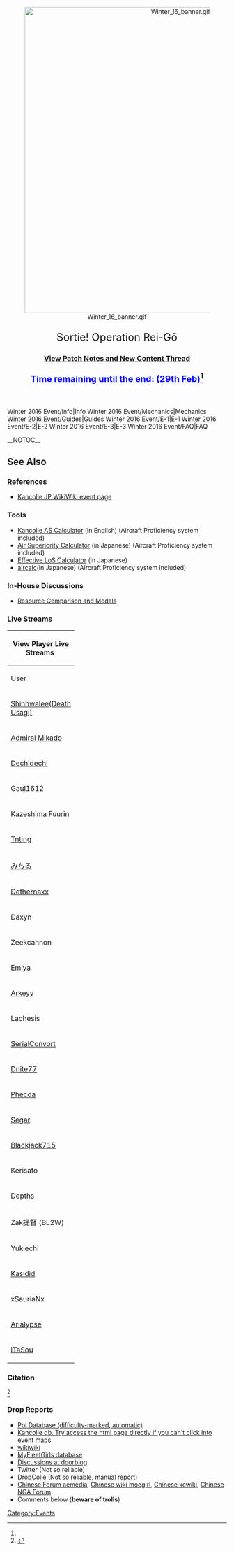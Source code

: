 <div style="text-align:center;">[[File:Winter 16 banner.gif|700px]]</div>

<div style="font-size:24px; text-align:center; margin:20px 0px 10px;">Sortie! Operation Rei-Gō</div>

<div style="font-size:16px; text-align:center; font-weight:bold; margin:0px 0px 10px;">
[[Thread:384350|View Patch Notes and New Content Thread]]
</div>
<div style="font-size:20px; color:#00f; text-align:center; font-weight:bold; margin:20px 0px 10px 0px;">Time remaining until the end: (29th Feb)<ref name=Winter16end /> {{Timer
|time = February 29 2016 11:00:00 +0900
|style = font-weight:bold; color:#f00; font-size:14px;
|data-options="no-leading-zeros"
|endClass = wintereventStart
|endText = The Winter 2016 Event has ended!
}}</div>
<!--{{Event/Timers
|event =
|debuff={{Timer
|time = February 20 2045 05:00:00 +0900
|style = font-weight:bold; color:#f00; font-size:14px;
|data-options="no-leading-zeros"
|endClass = countdownCompleteNov23
|endText = <span style="color:red;">[[Events#Boss_Debilitation_Mechanism|<span style="color:red;">Debuffing</span>]]</span> has just been reset.
}}
}}
-->

<div style="height:20px;"> </div>

<div id="EventTemplate">
<tabview>
Winter 2016 Event/Info|Info
Winter 2016 Event/Mechanics|Mechanics
Winter 2016 Event/Guides|Guides
Winter 2016 Event/E-1|E-1
Winter 2016 Event/E-2|E-2
Winter 2016 Event/E-3|E-3
Winter 2016 Event/FAQ|FAQ
</tabview>
</div>
__NOTOC__

==See Also==
===References===
* [http://wikiwiki.jp/kancolle/?%BD%D0%B7%E2%A1%AA%CE%E9%B9%E6%BA%EE%C0%EF Kancolle JP WikiWiki event page]

===Tools===
* [http://kcascalculator.azurewebsites.net/ Kancolle AS Calculator] (in English) (Aircraft Proficiency system included)
* [http://www.kancolle-calc.net/aircrafts.html Air Superiority Calculator] (in Japanese) (Aircraft Proficiency system included)
* [http://tsoft-web.com/sub/kancolle/2-5/ Effective LoS Calculator] (in Japanese)
* [http://aircalc.net/ aircalc](in Japanese) (Aircraft Proficiency system included)

===In-House Discussions===
* [[Thread:384413|Resource Comparison and Medals]]

===Live Streams ===
{| class="wikitable mw-collapsible mw-collapsed" style="width:700px;"
|-
! colspan="4" |
View Player Live Streams 
|-
! style="width:100px;" |User
! style="width:100px;" |Live Stream
! style="width:250px;" |Notes
! style="width:250px;" |Extra information
|-
|

[[User:Shinhwalee|Shinhwalee]][https://www.youtube.com/c/deathusagi (Death Usagi)]
|
[http://www.twitch.tv/shinhwalee Twitch]
|Event is all clear. No more Live Streams.
| style="text-align: center;"|[https://www.youtube.com/playlist?list=PLfvgZ6X4osvbScmTyMJEWpzl7_POGua-_ Winter 2016 Event Hard Mode Playthrough Videos]
|-
|[[User:Admiral Mikado|Admiral Mikado]]
|[http://www.twitch.tv/admiral_mikado Twitch]
|[[File:Amagi.png|100px]] [[File:Amagi.png|100px]]
|
|-
|[[User:Dechidechi|Dechidechi]]
|[http://www.twitch.tv/dechidechi Twitch]
|[[File:=^=.png|50px]][[File:=^=.png|50px]][[File:=^=.png|50px]]
|
|-
|Gaul1612
|
[http://www.twitch.tv/gaul1216 Twitch]
|Frontlining (stream en español)
|
|-
|[[User:KazeshimaFuurin|Kazeshima Fuurin]]
|[http://www.twitch.tv/KazeshimaFuurin Twitch]
|We have overcome the E1 RNG horrors! Nothing can stop the PainTrain now!
Tune in early for E2 last dance and check out the E3 black magic afterwards! Only HARD feelings ;)
|
|-
|[[User:Tnting|Tnting]]
|
|Only replays, no streaming, Finished E-3 hard
|[https://www.youtube.com/playlist?list=PLupWtpahHdZf-aXbuk437qAyN2l-02pdD&spfreload=10 Playlist]
|-
|[[User:みちる|みちる]]
|[http://www.twitch.tv/Michiru8 Twitch]
|Full hard, trying to start as soon as the maintenance ends.
|
|-
|[http://kancolle.wikia.com/wiki/User:Dethernaxx Dethernaxx]
|[http://www.twitch.tv/dethernaxx Twitch]
|Scampless-Chan here, join me as I pray for Unryuu this event and finally end the Scampless curse that has befallen me for 3 events
|
|-
|Daxyn
|[http://Twitch.tv/Daxyn Twitch]
|All hard always (unlike the guy above me DesuOP) #ConsistentStreamer Goal is to become full nazi ttk. This Christmas E-4 gave me 4 Akitsumaru 2 Roma nad 1 Libeccio [http://oddshot.tv/shot/daxyn-20151127222320923 #4A2R1L]
|
|-
|Zeekcannon
|[http://www.twitch.tv/zeekcannon]
| All hard -- 0 resource challenge -- No salt, only love <3
|
|-
|[http://kancolle.wikia.com/wiki/User:Faker_emiya Emiya]
|[http://www.twitch.tv/sieugatapchoi Twitch]
|Lewd + Maso = Best strategy
All hard but not frontline - too pleb for that FeelsBadMan
|
|-
|[http://kancolle.wikia.com/wiki/User:Arkeyy Arkeyy]
|[http://www.twitch.tv/arkeyy06 Twitch]
|Event cleared on all hard on 02/12, also got Amagi and Akizuki. No more event stream.
|
|-
|Lachesis
|[http://www.twitch.tv/LachesisDota Twitch]
|All hard. Gimme that freedom
|
|-
|[http://kancolle.wikia.com/wiki/Message_Wall:SerialConvort SerialConvort]
|[http://www.twitch.tv/serialconvort Twitch]
|All Hard Frontline for the 4th event in a row! Old name chat regular and front line regular with Kancolle wikia, SerialConvort, at your service!
|
|-
|[http://kancolle.wikia.com/wiki/User:Dnite77 Dnite77]
|[http://www.twitch.tv/dnite77 Twitch]
|Frontlining Easy Mode cause EZ is Love, EZ is Lyf. Event Done. Even though I said I would do all Easy I did E1 on Hard for the FREEDOM GUNS
|
|-
|[http://kancolle.wikia.com/wiki/User:Phecda Phecda]
|[https://www.twitch.tv/aqualily <s>Twitch</s>]
|Done with the event
Hard is the only path.
|[https://www.youtube.com/playlist?list=PL4xwzLqN6rLodZSlFG4B_Lwayc9IW1E0c Stream Recordings]
|-
|[http://kancolle.wikia.com/wiki/User:Segar Segar]
|[http://www.twitch.tv/blseg26 Twitch]
|Will Frontline for 2 days. I will keep streaming 1-2 hours daily depend on how much homework I have.
|No Fancy overlays
|-
|[http://kancolle.wikia.com/wiki/User:Blackjack715 Blackjack715]
|[http://www.twitch.tv/blackjack715 Twitch]
|(Maybe Friday) Saturday and Sunday all-day-long stream, Easy Clear, Possible Farming.
|
|-
|Kerisato
|[http://www.twitch.tv/kerisato Twitch]
|Putin, Vodka and bunch of Russian swearing.All Hard
|
|-
|Depths
|[http://www.twitch.tv/The_Depths Twitch]
|Event cleared, just farm now
|
|-
|Zak提督 (BL2W)
|[http://www.twitch.tv/bl2w Twitch]
|Will be playing every day of the event from 4:00 PM to 6:30 PM EST.
|[https://www.youtube.com/user/KyokoProStudios YouTube Channel]
|-
|Yukiechi
|[http://www.twitch.tv/yukiechi Twitch]
|All Hard, until I get bored. RNGesus is never on my side
|
|-
|[http://kancolle.wikia.com/wiki/User:Kasidid Kasidid]
|
|Could not do live stream due to field work this time, only upload highlight records to here --->>>
|[https://www.youtube.com/playlist?list=PLOlBLFr2fGgm5HSAJKqOTwJ9CVTqYJSQB YouTube Playlist]
|-
|xSauriaNx
|
|Still can't do live stream... so there will be only recordings and gonna upload it straight away after clearing the map.
|[https://www.youtube.com/playlist?list=PLEHWrQ4cZUFMxQCJFijqT2fR6lW7ISPzU Youtube Playlist]
|-
|[[User:Arialypse|Arialypse]]
|
|E-3 Hard Mode Cleared
|[https://goo.gl/YEqQeZ Arialypse - Winter 2016]
|-
|[http://kancolle.wikia.com/wiki/User:ITaSou iTaSou]
|
|All Hard Cleared
<nowiki>*</nowiki>Full Walkthrough
|[https://www.youtube.com/watch?v=AXlm-lJFXbw Youtube Channel]
|}

===Citation===
<references>
<ref name="Winter16end">
{{{!}} class="mw-collapsible mw-collapsed wikitable"
! Click to reveal all the related developer tweets.
{{!}}-
{{!}}{{MultiTweet
|MultiTweetID = PostMaint
|color = #ace
|title = Post maintenance tweets

|link01 = https://twitter.com/KanColle_STAFF/status/700851455402463232
|JP01 = 現在「艦これ」では、冬イベ2016：期間限定海域【出撃！礼号作戦】を作戦展開中です。作戦期間は2/26(金) AM11:00迄の予定でしたが、【2/29(月) AM11:00】まで延長させて頂きます。作戦参加中の提督の皆さん、どうぞご留意頂けますと幸いです。
|EN01 = We're currently in the middle of the [[Winter 2016 Event]] "Sortie! Operation Rei-Gō". The end of the event was originally slated for the 26th February at 11:00 JST (Friday), but has now been postponed until the 29th February at 11:00 JST (Monday). To those admirals participating in this event, please bear in mind of this.
|TL01 = TL: [[User:Crazy teitoku|Crazy teitoku]]<br>QC: [[User:Admiral Mikado|Admiral Mikado]]
 
|link02 = https://twitter.com/KanColle_STAFF/status/700853410283679744
|JP02 = 現在「艦これ」運営鎮守府では、各戦域で活躍し、旧型でありながら僚艦の文月らと共に獅子奮迅の敢闘を魅せた、ある睦月型駆逐艦のさらなる改装を実装準備中です。【2/29(月)】実施予定の次回「艦これ」稼働全サーバ群共通メンテナンス＆アップデートで実装すべく準備を進めています！
|EN02 = We're currently preparing the further remodelling of a certain Mutsuki-class destroyer who, while being part of an outdated class, performed admirably on all battlefields and fought vigorously alongside allied ship such as [[Fumizuki]]. It'll be implemented during the server maintenance and update on the 29th February (Monday).
|TL02 = [[User:Crazy teitoku|Crazy teitoku]]<br>QC: [[User:Admiral Mikado|Admiral Mikado]]
 
|link03 = https://twitter.com/KanColle_STAFF/status/701218681351643136
|JP03 = 現在「艦これ」では、冬イベ2016：期間限定海域【出撃！礼号作戦】を展開中です。作戦期間は【2/29(月) AM11:00】より実施予定の次回「艦これ」稼働全サーバ群共通メンテナンス＆アップデート突入時迄です。現在同作戦に参加中の提督の皆さん、ご留意頂けますと幸いです！
|EN03 = We're currently in the middle of the [[Winter 2016 Event]] "Sortie! Operation Rei-Gō". The event ends on the 29th February at 11:00 JST with the start of the KanColle server maintenance & update on that day. To those admirals participating in this event, please keep this in mind.
|TL03 = [[User:Admiral Mikado|Admiral Mikado]]
 
|link04 = https://twitter.com/KanColle_STAFF/status/701931225519226880
|JP04 = 次回の「艦これ」稼働全サーバ群共通メンテナンス＆アップデートは、【2/29(月)】に実施させて頂く予定です。同メンテナンスに伴うアップデートでは、各戦域で活躍し、旧型でありながら僚艦の文月らと共に獅子奮迅の敢闘を魅せた、ある睦月型駆逐艦のさらなる改装を実装予定です！
|EN04 = The next KanColle server maintenance & update is slated for the 29th February. During said maintenance we're going to implement the further remodelling of a certain Mutsuki-class destroyer who, while being part of an outdated class, performed admirably on all battlefields and fought vigorously alongside allied ship such as [[Fumizuki]].
|TL04 = [[User:Admiral Mikado|Admiral Mikado]]
 
|link05 = https://twitter.com/KanColle_STAFF/status/702290399625236480
|JP05 = マルキューサンマル。提督の皆さん、おはようございます！<br>
今日は水曜日！現在実施中の「艦これ」冬イベ2016【出撃！礼号作戦】の作戦期間は、来週【2/29(月) AM11:00】迄です。今朝も寒いですが、本日も元気に頑張ってまいりましょう！
|EN05 = 0930. Good morning, admirals!<br>
It's Wednesday! The [[Winter 2016 Event]] "Sortie! Operation Rei-Gō" ends next week on the 29th February (Monday) at 11:00 JST. It's been a cold morning so far, but let's give it our best anyway.
|TL05 = [[User:Admiral Mikado|Admiral Mikado]]
 
|link06 = https://twitter.com/KanColle_STAFF/status/702293066221105152
|JP06 = 次回の「艦これ」稼働全サーバ群共通メンテナンス＆アップデートは、【2/29(月)】に実施予定です。同メンテナンスに伴うアップデートでは、旧型でありながら獅子奮迅の敢闘を魅せたある睦月型駆逐艦のさらなる改装の実装や、家具屋さんお品書きの季節家具の更新等を予定しています！
|EN06 = The next KanColle server maintenance & update is slated for the 29th February. During said maintenance we're going to implement the further remodelling of a certain Mutsuki-class destroyer who, while being part of an outdated class, performed admirably on all battlefields, as well as update the furniture shop's seasonal inventory.
|TL06 = [[User:Admiral Mikado|Admiral Mikado]]
 
|link07 = https://twitter.com/KanColle_STAFF/status/702293832910503936
|JP07 = 現在「艦これ」鎮守府では、メンテナンス＆アップデートの準備と共に、今春の「食べ物関連の新コラボ」を準備中です。今春の食の兵站も「艦これ」で！詳細は近日中にお知らせ予定の続報をお待ちください！
|EN07 = Apart from the upcoming maintenance & update we're also busy with preparations for new food-related collaborations efforts this. This spring KanColle will even supply you with food! Details will follow shortly.
|TL07 = [[User:Admiral Mikado|Admiral Mikado]]
 
|link08 = https://twitter.com/KanColle_STAFF/status/702652432170389505
|JP08 = マルキューサンマル。提督の皆さん、おはようございます！<br>
今日は木曜日！現在作戦展開中の「艦これ」冬イベ2016【出撃！礼号作戦】も残すところあと数日…【2/29(月) AM11:00】作戦終了です。今朝も真冬並みですが、寒さに負けず本日も元気に頑張ってまいりましょう！
|EN08 = 0930. Good morning, admirals!<br>
It's Thursday! Only a few more days until the end of the [[Winter 2016 Event]] "Sortie! Operation Rei-Gō" on the 29th February at 11:00 JST. As one might expect of winter it's been pretty cold this morning, but we won't let the cold get us down.
|TL08 = [[User:Admiral Mikado|Admiral Mikado]]
 
|link09 = https://twitter.com/KanColle_STAFF/status/703014787014262785
|JP09 = マルキューサンマル。提督の皆さん、おはようございます！
 
今日は金曜日！いよいよ今月最後の週末に突入します。現在作戦展開中の「艦これ」冬イベ2016【出撃！礼号作戦】は、週明け【2/29(月) AM11:00】に全作戦終了です。今週末も元気に乗り切ってまいりましょう！
|EN09 = Today is Friday! We are finally entering the last weekend of this month. The ongoing [[Winter 2016 Event]] "Sortie! Operation Rei-Gō" will end on 29th February at 11:00 JST. Let's keep up our spirit through this weekend too!
|TL09 = [[User:Rephira|Rephira]]
 
|link10 = https://twitter.com/KanColle_STAFF/status/703394486567596033
|JP10 = ヒトマルヨンマル。提督の皆さん、おはようございます！
 
今日は土曜日！今月最後の週末となりました。現在作戦展開中の「艦これ」冬イベ2016【出撃！礼号作戦】は、週明け【2/29(月) AM11:00】に全作戦終了です。今週末も元気に頑張ってまいりましょう！
|EN10 = Today is Saturday! The ongoing [[Winter 2016 Event]] "Sortie! Operation Rei-Gō" will end on 29th February at 11:00 JST. Let's keep up our spirit through this weekend too!
|TL10 = [[User:Rephira|Rephira]]
 
|link11 = https://twitter.com/KanColle_STAFF/status/703396605852930052
|JP11 = 現在「艦これ」運営鎮守府では、【2/29(月)】実施予定の「艦これ」稼働全サーバ群共通メンテナンス＆アップデートの準備を進めています。同メンテに伴うアップデートでは、ある睦月型駆逐艦の改二改装と、数隻ではありますが新収録の「艦娘桃の節句ボイス」を期間限定実装予定です。
|EN11 = The Dev Team is current preparing the maintenance and update for all servers, planned for Monday, 29th February. For the update following this maintenance, we plan to implement the second remodel of a certain Mutsuki-class Destroyer and a few new seasonal "Kanmusu Hinamatsuri Voice Lines".
|TL11 = [[User:Rephira|Rephira]]
 
|link12 = https://twitter.com/KanColle_STAFF/status/703399002616692738
|JP12 = 次回「艦これ」稼働全サーバ群共通メンテナンス＆アップデートでは、数隻ではありますが、新収録の大和型戦艦一番艦「大和」や、主力of主力の夕雲型駆逐艦一番艦「夕雲」をはじめとした何隻かに「艦娘桃の節句ボイス」を期間限定実装予定です。少しだけお楽しみに！
|EN12 = On our upcoming maintenance and update, we are planning to implement a new "Kanmusu Hinamatsuri Voice Lines" for few ships including the Yamato-class Battleship "Yamato", and the Yuugumo-class Destroyer "Yuugumo". Please look forward to them!
|TL12 = [[User:Rephira|Rephira]]
 
|link13 = https://twitter.com/KanColle_STAFF/status/703756535277625344
|JP13 = ヒトマルヨンマル。提督の皆さん、おはようございます！
 
今日は日曜日！今年はうるう年なので、二月は明日29日までです。現在作戦展開中の「艦これ」冬イベ2016【出撃！礼号作戦】も明日【2/29(月) AM11:00】に全作戦終了です。本日も元気に頑張ってまいりましょう！
|EN13 = Today is Sunday! Since this year is a leap year, tomorrow will be the last day of February. The ongoing [[Winter 2016 Event]] "Sortie! Operation Rei-Gō" will end tomorrow, on the 29th February at 11:00 JST. Let's keep up our efforts today as well!
|TL13 = [[User:Rephira|Rephira]]
 
|link14 = https://twitter.com/KanColle_STAFF/status/703759001138237440
|JP14 = 現在「艦これ」運営鎮守府では、明日【2/29(月)】実施予定の「艦これ」稼働全サーバ群共通メンテナンス＆アップデートの準備を進めています。同アップデートでは、ある睦月型駆逐艦の改二改装と、数隻ではありますが「大和」などの「艦娘桃の節句ボイス」を期間限定実装予定です。
|EN14 = The Dev Team is current preparing the maintenance and update for all servers, planned for tomorrow, on the 29th February. On this update, we plan to implement the second remodel of a certain Mutsuki-class Destroyer and a few new seasonal "Kanmusu Hinamatsuri Voice Lines" for ships including "Yamato".
|TL14 = [[User:Rephira|Rephira]]
 
|link15 = https://twitter.com/KanColle_STAFF/status/703761461789589504
|JP15 = 明日【2/29(月)】実施予定のメンテナンス＆アップデート以降、現在投入準備中の「艦これ」公式【android版】への先行登録を開始させて頂く予定です。先行登録は次々回メンテまで実施、抽選で十万名規模で先行運用開始予定です。同投入タイミングはDMMさんと最終調整中です。
|EN15 = Following the maintenance and update on 29th February, we are planning to start the pre-registration for the official "Android Edition" of KanColle that is currently under development. The pre-registration will continue till the maintenance after the upcoming one, from which approximately 100,000 people will be chosen as beta testers. The timing for which the Android version will be implemented is still being discussed with DMM.
|TL15 = [[User:Rephira|Rephira]]
 
|link16 = https://twitter.com/KanColle_STAFF/status/704091808876236800
|JP16 = マルハチゴーマル。提督の皆さん、おはようございます！
 
今日は月曜日！今年はうるう年！本日29日が二月最終日となります。本日【2/29(月) 11:00】より、「艦これ」稼働全サーバ群共通メンテナンス＆アップデートを実施致します。ご協力、どうぞよろしくお願い致します！
|EN16 = 0850. Good morning, Admirals!
 
Today is Monday! This year is a leap year, which makes today, the 29th, last day of February. Starting from 11:00 JST today, all KanColle server will be going through a maintenance and update session. We ask for your cooperation!
|TL16 = [[User:Rephira|Rephira]]
 
|link17 = https://twitter.com/KanColle_STAFF/status/704092804381806592
|JP17 = 本日この後【AM 11:00】より「艦これ」稼働全サーバ群は、メンテナンス＆アップデートを実施致します。同メンテナンス突入を以て、「艦これ」冬イベント2016：期間限定海域【出撃！礼号作戦】は全作戦終了です。同メンテナンス作業完了は、本日【18:00】の予定です。
|EN17 = Starting from 11:00 AM, all KanColle servers will be entering maintenance and update session. With the maintenance, the [[Winter 2016 Event]] "Sortie! Operation Rei-Gō" will officially end. The planned completion time for this maintenance is 18:00.
|TL17 = [[User:Rephira|Rephira]]
 
|link18 = https://twitter.com/KanColle_STAFF/status/704110998861565956
|JP18 = 「艦これ」冬イベ2016：期間限定海域【出撃！礼号作戦】は【11:00】を以て全作戦終了です。作戦参加提督の各作戦海域の突破率は、第一作戦海域：約90%、第二作戦海域：約80%、最終作戦海域：約65%です。突破提督の選択作戦難易度は、全海域とも【甲】作戦が最多です。
|EN18 = As of 11:00, the [[Winter 2016 Event]] "Sortie! Operation Rei-Gō" will end. Of all the Admirals who have participated in this Event, the clear rate for each map was: E-1 ~90%, E-2 ~80% and E-3 ~65%. Of all the difficulties chosen to clear, Admirals have chosen "Hard" the most for all three maps.
|TL18 = [[User:Rephira|Rephira]]
 
|link19 = https://twitter.com/KanColle_STAFF/status/704122832872058881
|JP19 = 「艦これ」稼働全サーバ群は、本日この後【11:00】よりメンテナンス＆アップデートに突入致します。現在作戦行動中の提督方は、メンテ開始前にブラウザを閉じ、「艦これ」を一旦終了して頂けますと幸いです。ご協力、どうぞよろしくお願い致します！
|EN19 = Starting from 11:00, all KanColle servers will enter maintenance and update session. We would be grateful if all Admirals who are currently playing to close the browser before the maintenance begins and disconnect from KanColle. We ask for your cooperation.
|TL19 = [[User:Rephira|Rephira]]
 
|link20 = https://twitter.com/KanColle_STAFF/status/704125915752587264
|JP20 = メンテナンス状況：メンテナンス＆アップデート作業、開始致しました。
「艦これ」稼働全サーバ群は、メンテナンス作業に突入しました。同作業完了は本日【18:00】を予定しています。冬イベ2016：期間限定海域【出撃！礼号作戦】に参加された提督の皆さん、大変お疲れさまでした！
|EN20 = Maintenance Status: Maintenance and update session has begun.
All KanColle servers have entered maintenance sessions. Currently planned completion time is 18:00. For all Admirals who participated in the [[Winter 2016 Event]] "Sortie! Operation Rei-Gō", we commend your efforts!
|TL20 = [[User:Rephira|Rephira]]
}}
{{!}}}
</ref>
</references>

===Drop Reports===
* [http://db.kcwiki.moe/drop/ Poi Database (difficulty-marked, automatic)]
* [http://www.kancolle-db.net Kancolle db. Try access the html page directly if you can't click into event maps]
* [http://wikiwiki.jp/kancolle/?JapaneseMapName wikiwiki]
* [https://myfleet.moe/entire/sta/drop_stage MyFleetGirls database]
* [http://kancolle.doorblog.jp Discussions at doorblog]
* Twitter (Not so reliable)
* [http://dropcolle.com/ DropColle] (Not so reliable, manual report)
* [http://kancolle.aemedia.org/forum.php?mod=viewthread&tid=xxxx Chinese Forum aemedia], [http://zh.moegirl.org/舰队Collection/ChinesrEventName Chinese wiki moegirl], [http://zh.kcwiki.moe/wiki/2015年秋季活动 Chinese kcwiki], [http://nga.178.com/read.php?tid=xxxxx Chinese NGA Forum]
* Comments below ('''beware of trolls''')
[[Category:Events]]